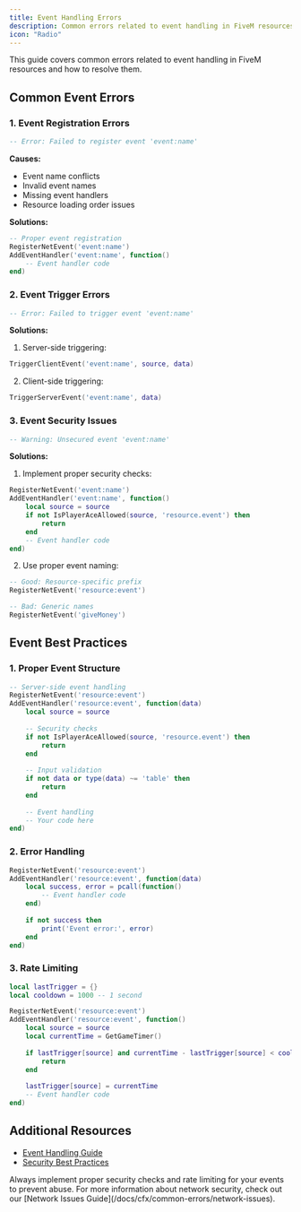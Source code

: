 ```yaml
---
title: Event Handling Errors
description: Common errors related to event handling in FiveM resources.
icon: "Radio"
---
```


This guide covers common errors related to event handling in FiveM resources and how to resolve them.

## Common Event Errors

### 1. Event Registration Errors
```lua
-- Error: Failed to register event 'event:name'
```

**Causes:**
- Event name conflicts
- Invalid event names
- Missing event handlers
- Resource loading order issues

**Solutions:**
```lua
-- Proper event registration
RegisterNetEvent('event:name')
AddEventHandler('event:name', function()
    -- Event handler code
end)
```

### 2. Event Trigger Errors
```lua
-- Error: Failed to trigger event 'event:name'
```

**Solutions:**
1. Server-side triggering:
```lua
TriggerClientEvent('event:name', source, data)
```

2. Client-side triggering:
```lua
TriggerServerEvent('event:name', data)
```

### 3. Event Security Issues
```lua
-- Warning: Unsecured event 'event:name'
```

**Solutions:**
1. Implement proper security checks:
```lua
RegisterNetEvent('event:name')
AddEventHandler('event:name', function()
    local source = source
    if not IsPlayerAceAllowed(source, 'resource.event') then
        return
    end
    -- Event handler code
end)
```

2. Use proper event naming:
```lua
-- Good: Resource-specific prefix
RegisterNetEvent('resource:event')

-- Bad: Generic names
RegisterNetEvent('giveMoney')
```

## Event Best Practices

### 1. Proper Event Structure
```lua
-- Server-side event handling
RegisterNetEvent('resource:event')
AddEventHandler('resource:event', function(data)
    local source = source
    
    -- Security checks
    if not IsPlayerAceAllowed(source, 'resource.event') then
        return
    end
    
    -- Input validation
    if not data or type(data) ~= 'table' then
        return
    end
    
    -- Event handling
    -- Your code here
end)
```

### 2. Error Handling
```lua
RegisterNetEvent('resource:event')
AddEventHandler('resource:event', function(data)
    local success, error = pcall(function()
        -- Event handler code
    end)
    
    if not success then
        print('Event error:', error)
    end
end)
```

### 3. Rate Limiting
```lua
local lastTrigger = {}
local cooldown = 1000 -- 1 second

RegisterNetEvent('resource:event')
AddEventHandler('resource:event', function()
    local source = source
    local currentTime = GetGameTimer()
    
    if lastTrigger[source] and currentTime - lastTrigger[source] < cooldown then
        return
    end
    
    lastTrigger[source] = currentTime
    -- Event handler code
end)
```

## Additional Resources

- [Event Handling Guide](https://docs.fivem.net/docs/scripting-manual/working-with-events/event-handling/)
- [Security Best Practices](https://docs.fivem.net/docs/scripting-manual/working-with-events/security/)

<Callout type="warning">
  Always implement proper security checks and rate limiting for your events to prevent abuse.
</Callout>

<Callout type="info">
  For more information about network security, check out our [Network Issues Guide](/docs/cfx/common-errors/network-issues).
</Callout> 